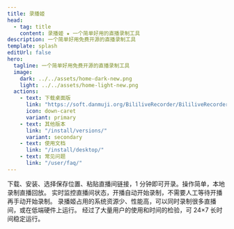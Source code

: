 ```yaml
---
title: 录播姬
head:
  - tag: title
    content: 录播姬 ★ 一个简单好用的直播录制工具
description: 一个简单好用免费开源的直播录制工具
template: splash
editUrl: false
hero:
  tagline: 一个简单好用免费开源的直播录制工具
  image:
    dark: ../../assets/home-dark-new.png
    light: ../../assets/home-light-new.png
  actions:
    - text: 下载桌面版
      link: "https://soft.danmuji.org/BililiveRecorder/BililiveRecorderSetup.exe"
      icon: down-caret
      variant: primary
    - text: 其他版本
      link: "/install/versions/"
      variant: secondary
    - text: 使用文档
      link: "/install/desktop/"
    - text: 常见问题
      link: "/user/faq/"
---
```



<DownloadLink />
<UnsupportedSystemWarning />

<CardGrid>
  <Card title="简单方便">
    下载、安装、选择保存位置、粘贴直播间链接，1
    分钟即可开录。操作简单，本地录制直播回放。
  </Card>
  <Card title="自动录制">
    实时监控直播间状态，开播自动开始录制，不需要人工等待开播再手动开始录制。
  </Card>
  <Card title="高性能">
    录播姬占用的系统资源少、性能高，可以同时录制很多直播间，或在低端硬件上运行。
  </Card>
  <Card title="稳定可靠">
    经过了大量用户的使用和时间的检验，可 24×7 长时间稳定运行。
  </Card>
</CardGrid>
